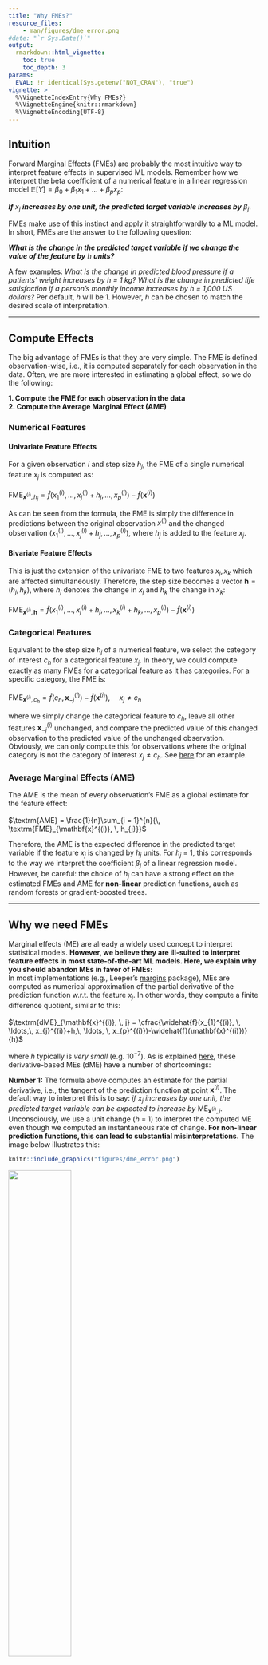 ```yaml
---
title: "Why FMEs?"
resource_files:
    - man/figures/dme_error.png
#date: "`r Sys.Date()`"
output: 
  rmarkdown::html_vignette:
    toc: true
    toc_depth: 3
params:
  EVAL: !r identical(Sys.getenv("NOT_CRAN"), "true")
vignette: >
  %\VignetteIndexEntry{Why FMEs?}
  %\VignetteEngine{knitr::rmarkdown}
  %\VignetteEncoding{UTF-8}
---
```


## Intuition

Forward Marginal Effects (FMEs) are probably the most intuitive way to interpret feature effects in supervised ML models. Remember how we interpret the beta coefficient of a numerical feature in a linear regression model $\mathbb{E}[Y] = \beta_{0} + \beta_{1}x_{1} + \ldots + \beta_{p}x_{p}$:\

***If*** $x_{j}$ ***increases by one unit, the predicted target variable increases by*** $\beta_{j}$.\

FMEs make use of this instinct and apply it straightforwardly to a ML model.\
In short, FMEs are the answer to the following question:\

***What is the change in the predicted target variable if we change the value of the feature by*** $h$ ***units?***\

A few examples: *What is the change in predicted blood pressure if a patients' weight increases by* $h$ *= 1 kg? What is the change in predicted life satisfaction if a person's monthly income increases by* $h$ *= 1,000 US dollars?* Per default, $h$ will be 1. However, $h$ can be chosen to match the desired scale of interpretation.

------------------------------------------------------------------------

## Compute Effects

The big advantage of FMEs is that they are very simple. The FME is defined observation-wise, i.e., it is computed separately for each observation in the data. Often, we are more interested in estimating a global effect, so we do the following:\

**1. Compute the FME for each observation in the data**\
**2. Compute the Average Marginal Effect (AME)**\

### Numerical Features

#### Univariate Feature Effects

For a given observation $i$ and step size $h_{j}$, the FME of a single numerical feature $x_{j}$ is computed as:\
\
$\textrm{FME}_{\mathbf{x}^{(i)}, \, h_{j}} = \widehat{f}(x_{1}^{(i)},\, \ldots, \, x_{j}^{(i)}+h_{j},\, \ldots, \, x_{p}^{(i)})-\widehat{f}(\mathbf{x}^{(i)})$\

As can be seen from the formula, the FME is simply the difference in predictions between the original observation $x^{(i)}$ and the changed observation $(x_{1}^{(i)},\, \ldots, \, x_{j}^{(i)}+h_{j},\, \ldots, \, x_{p}^{(i)})$, where $h_{j}$ is added to the feature $x_{j}$.\

#### Bivariate Feature Effects

This is just the extension of the univariate FME to two features $x_{j}, x_{k}$ which are affected simultaneously. Therefore, the step size becomes a vector $\mathbf{h} = (h_{j}, h_{k})$, where $h_{j}$ denotes the change in $x_{j}$ and $h_{k}$ the change in $x_{k}$:\
\
$\textrm{FME}_{\mathbf{x}^{(i)}, \, \mathbf{h}} = \widehat{f}(x_{1}^{(i)},\, \ldots, \, x_{j}^{(i)}+h_{j},\, \ldots, \, x_{k}^{(i)}+h_{k}, \, \ldots, x_{p}^{(i)})-\widehat{f}(\mathbf{x}^{(i)})$\

### Categorical Features

Equivalent to the step size $h_{j}$ of a numerical feature, we select the category of interest $c_{h}$ for a categorical feature $x_{j}$. In theory, we could compute exactly as many FMEs for a categorical feature as it has categories. For a specific category, the FME is:\
\
$\textrm{FME}_{\mathbf{x}^{(i)}, \, c_{h}} = \widehat{f}(c_{h},\, \mathbf{x}_{-j}^{(i)})-\widehat{f}(\mathbf{x}^{(i)}), \, \, \, \, \, \, \, \,x_{j} \neq c_{h}$\

where we simply change the categorical feature to $c_{h}$, leave all other features $\mathbf{x}_{-j}^{(i)}$ unchanged, and compare the predicted value of this changed observation to the predicted value of the unchanged observation. Obviously, we can only compute this for observations where the original category is not the category of interest $x_{j} \neq c_{h}$. See [here][1] for an example.

### Average Marginal Effects (AME)

The AME is the mean of every observation's FME as a global estimate for the feature effect:\
\
$\textrm{AME} = \frac{1}{n}\sum_{i = 1}^{n}{\, \textrm{FME}_{\mathbf{x}^{(i)}, \, h_{j}}}$\

Therefore, the AME is the expected difference in the predicted target variable if the feature $x_{j}$ is changed by $h_{j}$ units. For $h_{j}$ = 1, this corresponds to the way we interpret the coefficient $\beta_{j}$ of a linear regression model. However, be careful: the choice of $h_{j}$ can have a strong effect on the estimated FMEs and AME for **non-linear** prediction functions, auch as random forests or gradient-boosted trees.\

------------------------------------------------------------------------

## Why we need FMEs

Marginal effects (ME) are already a widely used concept to interpret statistical models. **However, we believe they are ill-suited to interpret feature effects in most state-of-the-art ML models. Here, we explain why you should abandon MEs in favor of FMEs:** \
In most implementations (e.g., Leeper's [margins](https://thomasleeper.com/margins/) package), MEs are computed as numerical approximation of the partial derivative of the prediction function w.r.t. the feature $x_{j}$. In other words, they compute a finite difference quotient, similar to this:\
\
$\textrm{dME}_{\mathbf{x}^{(i)}, \, j} = \cfrac{\widehat{f}(x_{1}^{(i)}, \, \ldots,\, x_{j}^{(i)}+h,\, \ldots, \, x_{p}^{(i)})-\widehat{f}(\mathbf{x}^{(i)})}{h}$\

where $h$ typically is *very small* (e.g. 10${}^{-7}$). As is explained [here](https://arxiv.org/abs/2201.08837), these derivative-based MEs (dME) have a number of shortcomings:

**Number 1:** The formula above computes an estimate for the partial derivative, i.e., the tangent of the prediction function at point $\mathbf{x}^{(i)}$. The default way to interpret this is to say: *if* $x_{j}$ *increases by one unit, the predicted target variable can be expected to increase by* $\textrm{ME}_{\mathbf{x}^{(i)}, \, j}$. Unconsciously, we use a unit change ($h$ = 1) to interpret the computed ME even though we computed an instantaneous rate of change. **For non-linear prediction functions, this can lead to substantial misinterpretations.** The image below illustrates this:
```r
knitr::include_graphics("figures/dme_error.png")
```
![](figures/dme_error.png){width=50%}

The yellow line is the prediction function, the grey line is the tangent at point $x$ = 0.5. If interpreted with a unit change, the dME is subject to an error, due to the non-linearity of the prediction function. The FME, however, corresponds to the true change in prediction along the secant (green line) between $x$ = 0.5 and $x$ = 1.5. This is simply by way of design of the FME, as it describes exactly our intuition of interpreting partial derivatives.\

**Number 2:** In general, dMEs are ill-suited to describe models based on piecewise constant prediction functions (e.g., CART, random forests or gradient-boosted trees), as most observations are located on piecewise constant parts of the prediction function where the derivative equals zero. In contrast, FMEs allow for the choice of a sensible step size $h$ that is large enough to traverse a jump discontinuity, as can be seen in the example below: At $x$ = -2.5 (green), the dME is zero. Using the FME with $h$ = 1, we get the red point with a different (lower) function value. Here, the FME is negative, corresponding to what happens when $x$ = -2.5 increases by one unit.

```r
knitr::include_graphics("figures/piecewise_constant.png")
```
![](figures/piecewise_constant.png){width=48%}

In a way, the FME is the much smarter, little brother of the dME:\

- it describes the exact behavior of the prediction function
- its design corresponds to the way we naturally want to interpret a partial derivative
- through the flexible choice of $h$, it can be tailored to answer the desired research question
- it is conceptually simple and researchers can discuss the interpretations because they understand how they are computed

------------------------------------------------------------------------

## References

Scholbeck, Christian A., et al. "Marginal Effects for Non-Linear Prediction Functions." arXiv preprint arXiv:2201.08837 (2022).

[1]: https://holgstr.github.io/fme/articles/fme.html#categorical-features
